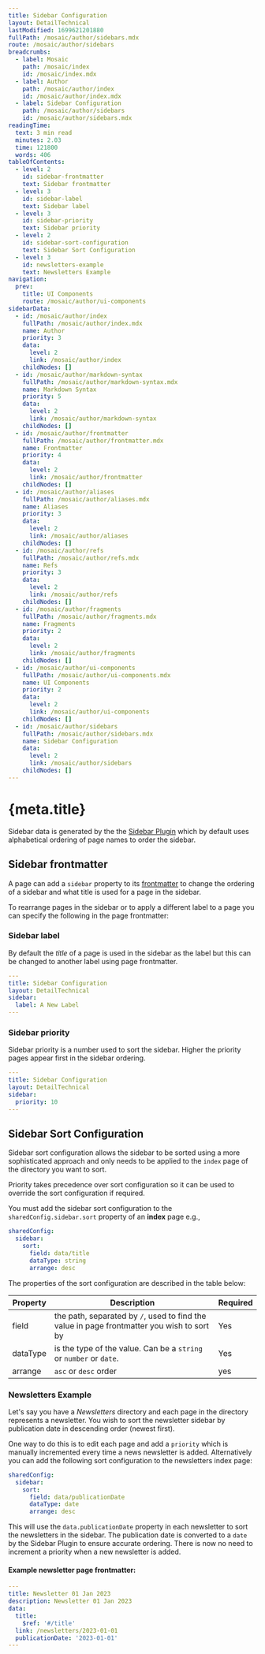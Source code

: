 ```yaml
---
title: Sidebar Configuration
layout: DetailTechnical
lastModified: 1699621201880
fullPath: /mosaic/author/sidebars.mdx
route: /mosaic/author/sidebars
breadcrumbs:
  - label: Mosaic
    path: /mosaic/index
    id: /mosaic/index.mdx
  - label: Author
    path: /mosaic/author/index
    id: /mosaic/author/index.mdx
  - label: Sidebar Configuration
    path: /mosaic/author/sidebars
    id: /mosaic/author/sidebars.mdx
readingTime:
  text: 3 min read
  minutes: 2.03
  time: 121800
  words: 406
tableOfContents:
  - level: 2
    id: sidebar-frontmatter
    text: Sidebar frontmatter
  - level: 3
    id: sidebar-label
    text: Sidebar label
  - level: 3
    id: sidebar-priority
    text: Sidebar priority
  - level: 2
    id: sidebar-sort-configuration
    text: Sidebar Sort Configuration
  - level: 3
    id: newsletters-example
    text: Newsletters Example
navigation:
  prev:
    title: UI Components
    route: /mosaic/author/ui-components
sidebarData:
  - id: /mosaic/author/index
    fullPath: /mosaic/author/index.mdx
    name: Author
    priority: 3
    data:
      level: 2
      link: /mosaic/author/index
    childNodes: []
  - id: /mosaic/author/markdown-syntax
    fullPath: /mosaic/author/markdown-syntax.mdx
    name: Markdown Syntax
    priority: 5
    data:
      level: 2
      link: /mosaic/author/markdown-syntax
    childNodes: []
  - id: /mosaic/author/frontmatter
    fullPath: /mosaic/author/frontmatter.mdx
    name: Frontmatter
    priority: 4
    data:
      level: 2
      link: /mosaic/author/frontmatter
    childNodes: []
  - id: /mosaic/author/aliases
    fullPath: /mosaic/author/aliases.mdx
    name: Aliases
    priority: 3
    data:
      level: 2
      link: /mosaic/author/aliases
    childNodes: []
  - id: /mosaic/author/refs
    fullPath: /mosaic/author/refs.mdx
    name: Refs
    priority: 3
    data:
      level: 2
      link: /mosaic/author/refs
    childNodes: []
  - id: /mosaic/author/fragments
    fullPath: /mosaic/author/fragments.mdx
    name: Fragments
    priority: 2
    data:
      level: 2
      link: /mosaic/author/fragments
    childNodes: []
  - id: /mosaic/author/ui-components
    fullPath: /mosaic/author/ui-components.mdx
    name: UI Components
    priority: 2
    data:
      level: 2
      link: /mosaic/author/ui-components
    childNodes: []
  - id: /mosaic/author/sidebars
    fullPath: /mosaic/author/sidebars.mdx
    name: Sidebar Configuration
    data:
      level: 2
      link: /mosaic/author/sidebars
    childNodes: []
---
```

# {meta.title}

Sidebar data is generated by the the [Sidebar Plugin](../configure/plugins/sidebar-plugin) which by default uses alphabetical ordering of page names to order the sidebar.

## Sidebar frontmatter

A page can add a `sidebar` property to its [frontmatter](./frontmatter) to change the ordering of a sidebar and what title is used for a page in the sidebar.

To rearrange pages in the sidebar or to apply a different label to a page you can specify the following in the page frontmatter:

### Sidebar label

By default the *title* of a page is used in the sidebar as the label but this can be changed to another label using page frontmatter.

```yaml
---
title: Sidebar Configuration
layout: DetailTechnical
sidebar:
  label: A New Label
---
```

### Sidebar priority

Sidebar priority is a number used to sort the sidebar. Higher the priority pages appear first in the sidebar ordering.

```yaml
---
title: Sidebar Configuration
layout: DetailTechnical
sidebar:
  priority: 10
---
```

## Sidebar Sort Configuration

Sidebar sort configuration allows the sidebar to be sorted using a more sophisticated approach and only needs to be applied to the `index` page of the directory you want to sort.

<Callout variant="warning">
  Priority takes precedence over sort configuration so it can be used to override the sort
  configuration if required.
</Callout>

You must add the sidebar sort configuration to the `sharedConfig.sidebar.sort` property of an **index** page e.g.,

```yaml
sharedConfig:
  sidebar:
    sort:
      field: data/title
      dataType: string
      arrange: desc
```

The properties of the sort configuration are described in the table below:

| Property | Description                                                                                | Required |
| -------- | ------------------------------------------------------------------------------------------ | -------- |
| field    | the path, separated by `/`, used to find the value in page frontmatter you wish to sort by | Yes      |
| dataType | is the type of the value. Can be a `string` or `number` or `date`.                         | Yes      |
| arrange  | `asc` or `desc` order                                                                      | yes      |

### Newsletters Example

Let's say you have a *Newsletters* directory and each page in the directory represents a newsletter. You wish to sort the newsletter sidebar by publication date in descending order (newest first).

One way to do this is to edit each page and add a `priority` which is manually incremented every time a news newsletter is added. Alternatively you can add the following sort configuration to the newsletters index page:

```yaml
sharedConfig:
  sidebar:
    sort:
      field: data/publicationDate
      dataType: date
      arrange: desc
```

This will use the `data.publicationDate` property in each newsletter to sort the newsletters in the sidebar. The publication date is converted to a `date` by the Sidebar Plugin to ensure accurate ordering. There is now no need to increment a priority when a new newsletter is added.

#### Example newsletter page frontmatter:

```yaml
---
title: Newsletter 01 Jan 2023
description: Newsletter 01 Jan 2023
data:
  title:
    $ref: '#/title'
  link: /newsletters/2023-01-01
  publicationDate: '2023-01-01'
---
```
